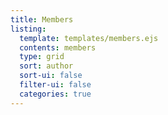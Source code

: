 ```yaml
---
title: Members
listing:
  template: templates/members.ejs
  contents: members
  type: grid
  sort: author
  sort-ui: false
  filter-ui: false
  categories: true
---
```


